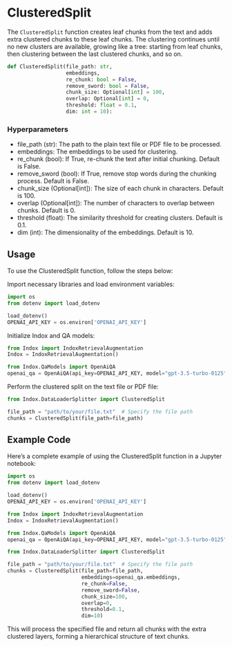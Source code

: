 # ClusteredSplit


The `ClusteredSplit` function creates leaf chunks from the text and adds
extra clustered chunks to these leaf chunks. The clustering continues
until no new clusters are available, growing like a tree: starting from
leaf chunks, then clustering between the last clustered chunks, and so
on.

``` python
def ClusteredSplit(file_path: str,
                   embeddings,
                   re_chunk: bool = False,
                   remove_sword: bool = False,
                   chunk_size: Optional[int] = 100,
                   overlap: Optional[int] = 0,
                   threshold: float = 0.1,
                   dim: int = 10):
```

### Hyperparameters

-   file_path (str): The path to the plain text file or PDF file to be
    processed.
-   embeddings: The embeddings to be used for clustering.
-   re_chunk (bool): If True, re-chunk the text after initial chunking.
    Default is False.
-   remove_sword (bool): If True, remove stop words during the chunking
    process. Default is False.
-   chunk_size (Optional\[int\]): The size of each chunk in characters.
    Default is 100.
-   overlap (Optional\[int\]): The number of characters to overlap
    between chunks. Default is 0.
-   threshold (float): The similarity threshold for creating clusters.
    Default is 0.1.
-   dim (int): The dimensionality of the embeddings. Default is 10.

## Usage

To use the ClusteredSplit function, follow the steps below:

Import necessary libraries and load environment variables:

``` python
import os
from dotenv import load_dotenv

load_dotenv()
OPENAI_API_KEY = os.environ['OPENAI_API_KEY']
```

Initialize Indox and QA models:

``` python
from Indox import IndoxRetrievalAugmentation
Indox = IndoxRetrievalAugmentation()

from Indox.QaModels import OpenAiQA
openai_qa = OpenAiQA(api_key=OPENAI_API_KEY, model="gpt-3.5-turbo-0125")
```

Perform the clustered split on the text file or PDF file:

``` python
from Indox.DataLoaderSplitter import ClusteredSplit

file_path = "path/to/your/file.txt"  # Specify the file path
chunks = ClusteredSplit(file_path=file_path)
```

## Example Code

Here’s a complete example of using the ClusteredSplit function in a
Jupyter notebook:

``` python
import os
from dotenv import load_dotenv

load_dotenv()
OPENAI_API_KEY = os.environ['OPENAI_API_KEY'] 

from Indox import IndoxRetrievalAugmentation
Indox = IndoxRetrievalAugmentation()

from Indox.QaModels import OpenAiQA
openai_qa = OpenAiQA(api_key=OPENAI_API_KEY, model="gpt-3.5-turbo-0125")

from Indox.DataLoaderSplitter import ClusteredSplit

file_path = "path/to/your/file.txt"  # Specify the file path
chunks = ClusteredSplit(file_path=file_path,
                        embeddings=openai_qa.embeddings,
                        re_chunk=False,
                        remove_sword=False,
                        chunk_size=100,
                        overlap=0,
                        threshold=0.1,
                        dim=10)
```

This will process the specified file and return all chunks with the
extra clustered layers, forming a hierarchical structure of text chunks.
